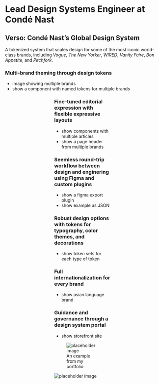 
# Lead Design Systems Engineer at Condé Nast

## Verso: Condé Nast’s Global Design System

A tokenized system that scales design for some of the most iconic world-class brands, including *Vogue*, *The New Yorker*, *WIRED*, *Vanity Faire*, *Bon Appetite*, and *Pitchfork*.

### Multi-brand theming through design tokens

- image showing multiple brands
- show a component with named tokens for multiple brands

<LogoGrid/>

<Figure imageFile={brandlessCard} altText="brandless card" caption="A brandless/white label card"/>
<Figure imageFile={notVogueCard} altText="not Vogue card" caption="A card from a fashion brand"/>
<Figure imageFile={notNewYorkerCard} altText="not The New Yorker card" caption="A card from a literary brand"/>
<Figure imageFile={notThemCard} altText="not Them.us card" caption="A card from an LGBTQIA news brand"/>

### Fine-tuned editorial expression with flexible expressive layouts

- show components with multiple articles
- show a page header from multiple brands

### Seemless round-trip workflow between design and enginering using Figma and custom plugins

- show a figma export plugin
- show example as JSON

### Robust design options with tokens for typography, color themes, and decorations

- show token sets for each type of token

### Full internationalization for every brand

- show asian language brand

### Guidance and governance through a design system portal

- show storefront site



<figure>
  <img src="http://unsplash.it/400/200?gravity=center" alt="placeholder image" />
  <figcaption>An example from my portfolio</figcaption>
</figure>

![placeholder image](http://unsplash.it/350/200?gravity=center)
